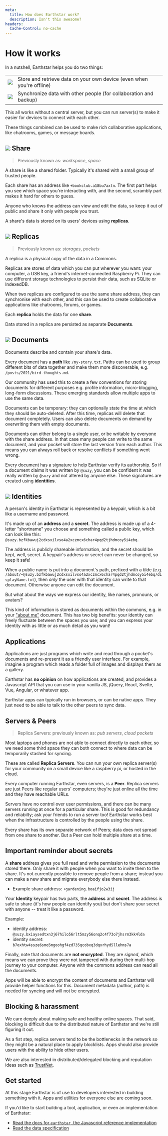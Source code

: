 ```yaml
---
meta:
  title: How does Earthstar work?
  description: Isn't this awesome?
headers:
  Cache-Control: no-cache
---
```



# How it works

In a nutshell, Earthstar helps you do two things:

<table class="border-2">
  <tbody>
    <tr >
      <td class="border-2 p-2 text-center"><img src="/how-it-works/readwrite.svg" class="h-16 w-18 inline-block"/></td>
      <td class="border-2 p-2">Store and retrieve data on your own device (even when you're offline)</td>
    </tr>
    <tr>
      <td class="border-2 p-2"><img src="/how-it-works/sync.svg" class="h-16 inline-block"/></td>
      <td class="border-2 p-2">Synchronize data with other people (for collaboration and backup)</td>
    </tr>
  </tbody>
</table>

This all works without a central server, but you can run server(s) to make it easier for devices to connect with each other.

These things combined can be used to make rich collaborative applications, like chatrooms, games, or message boards.

## <img src="/how-it-works/share.svg" class="inline-block h-7 align-text-top mr-1"/> Share

> Previously known as: *workspace*, *space*

A share is like a shared folder.  Typically it's shared with a small group of trusted people.

Each share has an address like `+bookclub.a18bu7axtn`. The first part helps you see which space you're interacting with, and the second, scrambly part makes it hard for others to guess.

Anyone who knows the address can view and edit the data, so keep it out of public and share it only with people you trust.

A share's data is stored on its users' devices using **replicas**.

## <img src="/how-it-works/replica.svg" class="inline-block w-7 align-baseline mr-1"/> Replicas

> Previously known as: *storages*, *pockets*

A replica is a physical copy of the data in a Commons.

Replicas are stores of data which you can put wherever you want: your computer, a USB key, a friend's internet-connected Raspberry Pi. They can use different storage technologies to persist their data, such as SQLite or IndexedDB.

When two replicas are configured to use the same share address, they can synchronise with each other, and this can be used to create collaborative applications like chatrooms, forums, or games.

Each **replica** holds the data for one **share**.

Data stored in a replica are persisted as separate **Documents**.

## <img src="/how-it-works/doc.svg" class="inline-block h-7 align-text-top mr-1"/> Documents

Documents describe and contain your share's data.

Every document has a **path** like `/my-story.txt`. Paths can be used to group different bits of data together and make them more discoverable, e.g. `/posts/2021/bird-thoughts.md`.

Our community has used this to create a few conventions for storing documents for different purposes e.g. profile information, micro-blogging, long-form discussions.  These emerging standards allow multiple apps to use the same data.

Documents can be temporary: they can optionally state the time at which they should be auto-deleted.  After this time, replicas will delete that document completely.  Users can also delete documents on demand by overwriting them with empty documents.

Documents can either belong to a single user, or be writable by everyone with the share address.  In that case many people can write to the same document, and your pocket will store the last version from each author. This means you can always roll back or resolve conflicts if something went wrong.

Every document has a signature to help Earthstar verify its authorship. So if a document claims it was written by `@suzy`, you can be confident it was really written by `@suzy` and not altered by anyone else. These signatures are created using **identities**.

## <img src="/how-it-works/identity.svg" class="inline-block h-8 align-text-top mr-1"/> Identities

A person's identity in Earthstar is represented by a keypair, which is a bit like a username and password.

It's made up of an **address** and a **secret**. The address is made up of a 4-letter "shortname" you choose and something called a public key, which can look like this: `@suzy.bzfkbawuj2cdxsxilvso4a2xczmcx6char4pqd2tjhdmcoy5i4ebq`.

The address is publicly shareable information, and the secret should be kept, well, secret. A keypair's address or secret can never be changed, so keep it safe!

When a public name is put into a document's path, prefixed with a tilde (e.g. `/about/~@suzy.bzfkbawuj2cdxsxilvso4a2xczmcx6char4pqd2tjhdmcoy5i4ebq/displayName.txt`), then _only_ the user with that identity can write to that document.  Otherwise anyone can edit the document.

But what about the ways we express our identity, like names, pronouns, or avatars?

This kind of information is stored as documents within the commons, e.g. in your ["about me"](https://github.com/earthstar-project/earthstar/wiki/Standard-paths-and-data-formats-used-by-apps#about-author-profile-info) document. This has two big benefits: your identity can freely fluctuate between the spaces you use; and you can express your identity with as little or as much detail as you want!

## Applications

Applications are just programs which write and read through a pocket's documents and re-present it as a friendly user interface. For example, imagine a program which reads a folder full of images and displays them as a gallery.

Earthstar has **no opinion** on how applications are created, and provides a Javascript API that you can use in your vanilla JS, jQuery, React, Svelte, Vue, Angular, or whatever app.

Earthstar apps can typically run in browsers, or can be native apps.  They just need to be able to talk to the other peers to sync data.

## Servers & Peers

> Replica Servers: previously known as: *pub servers*, *cloud pockets*

Most laptops and phones are not able to connect directly to each other, so we need some third space they can both connect to where data can be temporarily stashed for syncing.

These are called **Replica Servers**.  You can run your own replica server(s) for your community on a small device like a raspberry pi, or hosted in the cloud.

Every computer running Earthstar, even servers, is a **Peer**.  Replica servers are just Peers like regular users' computers; they're just online all the time and they have reachable URLs.

Servers have no control over user permissions, and there can be many servers running at once for a particular share.  This is good for redundancy and reliabilty; ask your friends to run a server too!  Earthstar works best when the infrastructure is controlled by the people using the share.

Every share has its own separate network of Peers; data does not spread from one share to another.  But a Peer can hold multiple share at a time.

## Important reminder about secrets

A **share** address gives you full read and write permission to the documents stored there.  Only share it with people when you want to invite them to the share.  It's not currently possible to remove people from a share; instead you can make a new share and migrate everybody else there instead.

* Example share address: `+gardening.boaifjo2w3ij`

Your **Identity** keypair has two parts, the **address** and **secret**.  The address is safe to share (it's how people can identify you) but don't share your secret with anyone -- treat it like a password.

Example:

* identity address: `@suzy.bxiaysedtxn3j67hilo56rlt5mzy56onq2c4f73o7jhsrm3kk4lda`
* identity secret: `b7oxhtw4ssze6smo5mgoohgf4zd735qcobxq3dqxrhyd5llehms7a`

Finally, note that documents are **not encrypted**.  They are *signed*, which means we can prove they were not tampered with during their multi-hop journey to your computer.  Anyone with the commons address can read all the documents.

Apps will be able to encrypt the content of documents and Earthstar will provide helper functions for this.  Document metadata (author, path) is needed for syncing and will not be encrypted.

## Blocking & harassment

We care deeply about making safe and healthy online spaces.  That said, blocking is difficult due to the distributed nature of Earthstar and we're still figuring it out.

As a fist step, replica servers tend to be the bottlenecks in the network so they might be a natural place to apply blocklists.  Apps should also provide users with the ability to hide other users.

We are also interested in distributed/delegated blocking and reputation ideas such as [TrustNet](https://cblgh.org/dl/trustnet-cblgh.pdf).

## Get started

At this stage Earthstar is of use to developers interested in building something with it. Apps and utilities for everyone else are coming soon.

If you'd like to start building a tool, application, or even an implementation of Earthstar:

- [Read the docs for `earthstar`, the Javascript reference implementation](/api/earthstar)
- [Read the data specification](/specs/data-spec)